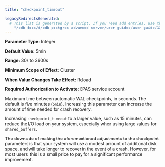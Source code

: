 ```yaml
---
title: "checkpoint_timeout"

legacyRedirectsGenerated:
  # This list is generated by a script. If you need add entries, use the `legacyRedirects` key.
  - "/edb-docs/d/edb-postgres-advanced-server/user-guides/user-guide/13/checkpoint_timeout.html"
---
```


<div id="checkpoint_timeout" class="registered_link"></div>

**Parameter Type:** Integer

**Default Value:** 5min

**Range:** 30s to 3600s

**Minimum Scope of Effect:** Cluster

**When Value Changes Take Effect:** Reload

**Required Authorization to Activate:** EPAS service account

Maximum time between automatic WAL checkpoints, in seconds. The default is five minutes (`5min`). Increasing this parameter can increase the amount of time needed for crash recovery.

Increasing `checkpoint_timeout` to a larger value, such as 15 minutes, can reduce the I/O load on your system, especially when using large values for `shared_buffers`.

The downside of making the aforementioned adjustments to the checkpoint parameters is that your system will use a modest amount of additional disk space, and will take longer to recover in the event of a crash. However, for most users, this is a small price to pay for a significant performance improvement.
